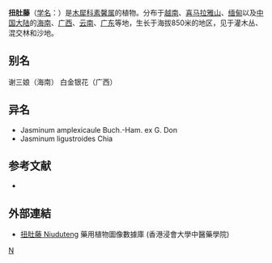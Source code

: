 {{Speciesbox
| genus = Jasminum
| species = elongatum
| authority = (Bergius) Willd.
| image = Jasminum elongatum Bot. Reg. 6. 436. 1820.jpg
}}

'''扭肚藤'''（[[学名|学名]]：{{lang|la|''Jasminum elongatum''}}）是[[木犀科|木犀科]][[素馨属|素馨属]]的植物。分布于[[越南|越南]]、[[喜马拉雅山|喜马拉雅山]]、[[缅甸|缅甸]]以及[[中国大陆|中国大陆]]的[[海南|海南]]、[[广西|广西]]、[[云南|云南]]、[[广东|广东]]等地，生长于海拔850米的地区，见于灌木丛、混交林和沙地。

== 别名 ==
谢三娘（海南） 白金银花（广西）

== 异名 ==
* Jasminum amplexicaule Buch.-Ham. ex G. Don
* Jasminum ligustroides Chia

== 参考文献 ==
<div class="references-small">
* {{cite web| url =http://www.bioinfo.cn/db05/KmzwSpecies.php?action=view&id=14334| title =扭肚藤| work =《中国高等植物数据库全库》| publisher =中国科学院微生物研究所| author =昆明植物研究所| accessdate =2009-02-24| deadurl =yes| archiveurl =https://web.archive.org/web/20160305015858/http://www.bioinfo.cn/db05/KmzwSpecies.php?action=view&id=14334| archivedate =2016-03-05}}
</div>

==外部連結==		
* [http://libproject.hkbu.edu.hk/was40/detail?lang=ch&channelid=1288&searchword=herb_id=D01266 扭肚藤 Niuduteng] {{Wayback|url=http://libproject.hkbu.edu.hk/was40/detail?lang=ch&channelid=1288&searchword=herb_id=D01266 |date=20181005141756 }} 藥用植物圖像數據庫 (香港浸會大學中醫藥學院) {{zh-hant}}{{en}}
{{Taxonbar|from=Q11076238}}

[[Category:素馨属|N]]


{{植物小作品}}